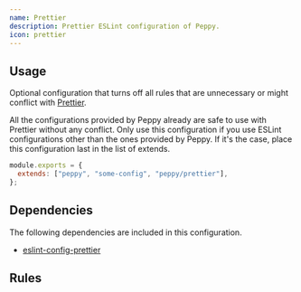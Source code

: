 ```yaml
---
name: Prettier
description: Prettier ESLint configuration of Peppy.
icon: prettier
---
```


## Usage

Optional configuration that turns off all rules that are unnecessary or might conflict with [Prettier](https://prettier.io/).

All the configurations provided by Peppy already are safe to use with Prettier without any conflict. Only use this configuration if you use ESLint configurations other than the ones provided by Peppy. If it's the case, place this configuration last in the list of extends.

```js
module.exports = {
  extends: ["peppy", "some-config", "peppy/prettier"],
};
```

## Dependencies

The following dependencies are included in this configuration.

- [eslint-config-prettier](https://github.com/prettier/eslint-config-prettier)

## Rules

<Rules configName="prettier" />
